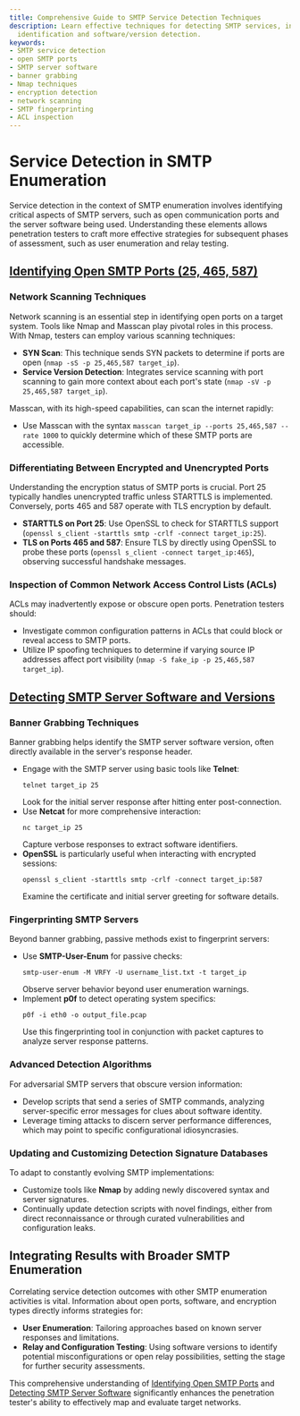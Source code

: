 ```yaml
---
title: Comprehensive Guide to SMTP Service Detection Techniques
description: Learn effective techniques for detecting SMTP services, including port
  identification and software/version detection.
keywords:
- SMTP service detection
- open SMTP ports
- SMTP server software
- banner grabbing
- Nmap techniques
- encryption detection
- network scanning
- SMTP fingerprinting
- ACL inspection
---
```


# Service Detection in SMTP Enumeration

Service detection in the context of SMTP enumeration involves identifying critical aspects of SMTP servers, such as open communication ports and the server software being used. Understanding these elements allows penetration testers to craft more effective strategies for subsequent phases of assessment, such as user enumeration and relay testing.

## [Identifying Open SMTP Ports (25, 465, 587)](offensive/network/enumeration/smtp_enumeration/service_detection/identifying_open_smtp_ports_25_465_587)

### Network Scanning Techniques

Network scanning is an essential step in identifying open ports on a target system. Tools like Nmap and Masscan play pivotal roles in this process. With Nmap, testers can employ various scanning techniques:
- **SYN Scan**: This technique sends SYN packets to determine if ports are open (`nmap -sS -p 25,465,587 target_ip`).
- **Service Version Detection**: Integrates service scanning with port scanning to gain more context about each port's state (`nmap -sV -p 25,465,587 target_ip`).

Masscan, with its high-speed capabilities, can scan the internet rapidly:
- Use Masscan with the syntax `masscan target_ip --ports 25,465,587 --rate 1000` to quickly determine which of these SMTP ports are accessible.

### Differentiating Between Encrypted and Unencrypted Ports

Understanding the encryption status of SMTP ports is crucial. Port 25 typically handles unencrypted traffic unless STARTTLS is implemented. Conversely, ports 465 and 587 operate with TLS encryption by default.

- **STARTTLS on Port 25**: Use OpenSSL to check for STARTTLS support (`openssl s_client -starttls smtp -crlf -connect target_ip:25`).
- **TLS on Ports 465 and 587**: Ensure TLS by directly using OpenSSL to probe these ports (`openssl s_client -connect target_ip:465`), observing successful handshake messages.

### Inspection of Common Network Access Control Lists (ACLs)

ACLs may inadvertently expose or obscure open ports. Penetration testers should:
- Investigate common configuration patterns in ACLs that could block or reveal access to SMTP ports.
- Utilize IP spoofing techniques to determine if varying source IP addresses affect port visibility (`nmap -S fake_ip -p 25,465,587 target_ip`).

## [Detecting SMTP Server Software and Versions](offensive/network/enumeration/smtp_enumeration/service_detection/detecting_smtp_server_software_and_versions)

### Banner Grabbing Techniques

Banner grabbing helps identify the SMTP server software version, often directly available in the server's response header.
- Engage with the SMTP server using basic tools like **Telnet**:
  ```shell
  telnet target_ip 25
  ```
  Look for the initial server response after hitting enter post-connection.
- Use **Netcat** for more comprehensive interaction:
  ```shell
  nc target_ip 25
  ```
  Capture verbose responses to extract software identifiers.
- **OpenSSL** is particularly useful when interacting with encrypted sessions:
  ```shell
  openssl s_client -starttls smtp -crlf -connect target_ip:587
  ```
  Examine the certificate and initial server greeting for software details.

### Fingerprinting SMTP Servers

Beyond banner grabbing, passive methods exist to fingerprint servers:
- Use **SMTP-User-Enum** for passive checks:
  ```shell
  smtp-user-enum -M VRFY -U username_list.txt -t target_ip
  ```
  Observe server behavior beyond user enumeration warnings.
- Implement **p0f** to detect operating system specifics:
  ```shell
  p0f -i eth0 -o output_file.pcap
  ```
  Use this fingerprinting tool in conjunction with packet captures to analyze server response patterns.

### Advanced Detection Algorithms

For adversarial SMTP servers that obscure version information:
- Develop scripts that send a series of SMTP commands, analyzing server-specific error messages for clues about software identity.
- Leverage timing attacks to discern server performance differences, which may point to specific configurational idiosyncrasies.

### Updating and Customizing Detection Signature Databases

To adapt to constantly evolving SMTP implementations:
- Customize tools like **Nmap** by adding newly discovered syntax and server signatures.
- Continually update detection scripts with novel findings, either from direct reconnaissance or through curated vulnerabilities and configuration leaks.

## Integrating Results with Broader SMTP Enumeration

Correlating service detection outcomes with other SMTP enumeration activities is vital. Information about open ports, software, and encryption types directly informs strategies for:
- **User Enumeration**: Tailoring approaches based on known server responses and limitations.
- **Relay and Configuration Testing**: Using software versions to identify potential misconfigurations or open relay possibilities, setting the stage for further security assessments.

This comprehensive understanding of [Identifying Open SMTP Ports](offensive/network/enumeration/smtp_enumeration/service_detection/identifying_open_smtp_ports_25_465_587) and [Detecting SMTP Server Software](offensive/network/enumeration/smtp_enumeration/service_detection/detecting_smtp_server_software_and_versions) significantly enhances the penetration tester's ability to effectively map and evaluate target networks.